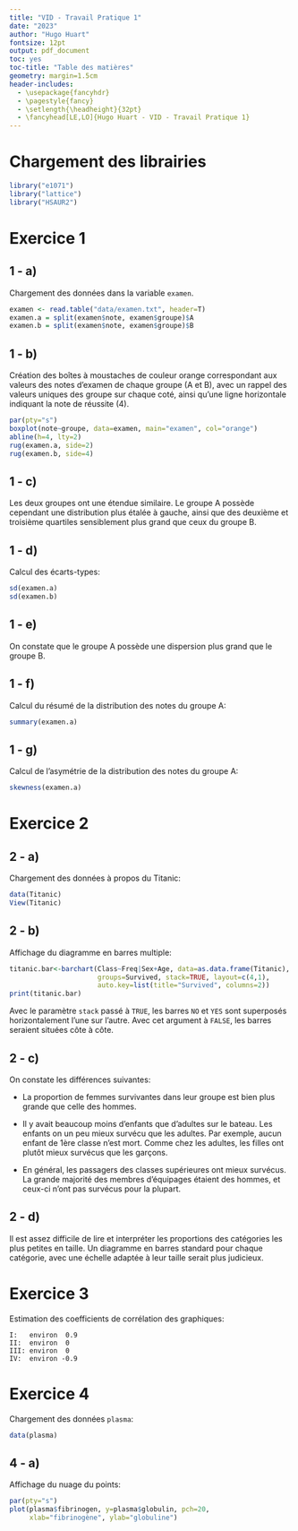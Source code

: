 ```yaml
---
title: "VID - Travail Pratique 1"
date: "2023"
author: "Hugo Huart"
fontsize: 12pt
output: pdf_document
toc: yes
toc-title: "Table des matières"
geometry: margin=1.5cm
header-includes:
  - \usepackage{fancyhdr}
  - \pagestyle{fancy}
  - \setlength{\headheight}{32pt}
  - \fancyhead[LE,LO]{Hugo Huart - VID - Travail Pratique 1}
---
```


\pagebreak
# Chargement des librairies

```r
library("e1071")
library("lattice")
library("HSAUR2")
```

\pagebreak
# Exercice 1

## 1 - a)

Chargement des données dans la variable `examen`.

```r
examen <- read.table("data/examen.txt", header=T)
examen.a = split(examen$note, examen$groupe)$A
examen.b = split(examen$note, examen$groupe)$B
```

## 1 - b)

Création des boîtes à moustaches de couleur orange correspondant aux valeurs des
notes d'examen de chaque groupe (A et B), avec un rappel des valeurs uniques des groupe sur chaque coté, ainsi qu'une ligne horizontale indiquant la note de
réussite (4).

```r
par(pty="s")
boxplot(note~groupe, data=examen, main="examen", col="orange")
abline(h=4, lty=2)
rug(examen.a, side=2)
rug(examen.b, side=4)
```

## 1 - c)

Les deux groupes ont une étendue similaire. Le groupe A possède cependant
une distribution plus étalée à gauche, ainsi que des deuxième et troisième
quartiles sensiblement plus grand que ceux du groupe B.

\pagebreak
## 1 - d)

Calcul des écarts-types:

```r
sd(examen.a)
sd(examen.b)
```

## 1 - e)

On constate que le groupe A possède une dispersion plus grand que le groupe B.

## 1 - f)

Calcul du résumé de la distribution des notes du groupe A:

```r
summary(examen.a)
```

## 1 - g)


Calcul de l'asymétrie de la distribution des notes du groupe A:

```r
skewness(examen.a)
```

\pagebreak
# Exercice 2

## 2 - a)

Chargement des données à propos du Titanic:

```r
data(Titanic)
View(Titanic)
```

## 2 - b)

Affichage du diagramme en barres multiple:

```r
titanic.bar<-barchart(Class~Freq|Sex+Age, data=as.data.frame(Titanic),
                      groups=Survived, stack=TRUE, layout=c(4,1),
                      auto.key=list(title="Survived", columns=2))
print(titanic.bar)
```

Avec le paramètre `stack` passé à `TRUE`, les barres `NO` et `YES` sont
superposés horizontalement l'une sur l'autre. Avec cet argument à `FALSE`, les
barres seraient situées côte à côte.

## 2 - c)

On constate les différences suivantes:

* La proportion de femmes survivantes dans leur groupe est bien plus grande
que celle des hommes.

* Il y avait beaucoup moins d'enfants que d'adultes sur le bateau. Les enfants
on un peu mieux survécu que les adultes. Par exemple, aucun enfant
de 1ère classe n'est mort.
Comme chez les adultes, les filles ont plutôt mieux survécus que les garçons.

* En général, les passagers des classes supérieures ont mieux survécus.
La grande majorité des membres d'équipages étaient des hommes, et ceux-ci
n'ont pas survécus pour la plupart.

## 2 - d)

Il est assez difficile de lire et interpréter les proportions des catégories
les plus petites en taille. Un  diagramme en barres standard pour chaque
catégorie, avec une échelle adaptée à leur taille serait plus judicieux.

# Exercice 3

Estimation des coefficients de corrélation des graphiques:

```
I:   environ  0.9
II:  environ  0
III: environ  0
IV:  environ -0.9
```

# Exercice 4

Chargement des données `plasma`:

```r
data(plasma)
```

## 4 - a)

Affichage du nuage du points:

```r
par(pty="s")
plot(plasma$fibrinogen, y=plasma$globulin, pch=20,
     xlab="fibrinogène", ylab="globuline")
```



